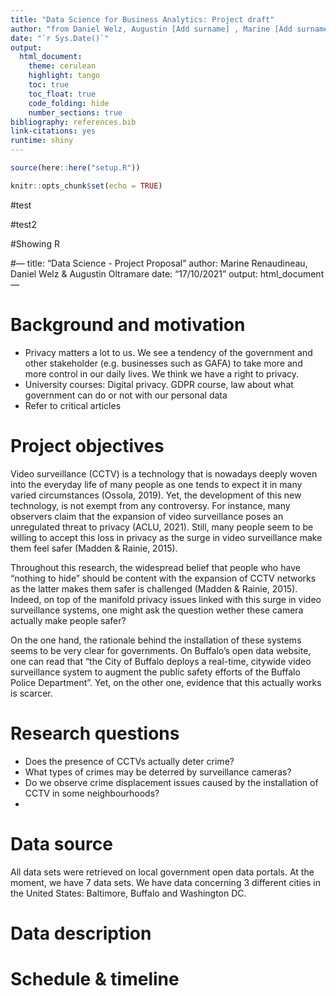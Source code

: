 ```yaml
---
title: "Data Science for Business Analytics: Project draft"
author: "from Daniel Welz, Augustin [Add surname] , Marine [Add surname] "
date: "`r Sys.Date()`"
output:
  html_document:
    theme: cerulean
    highlight: tango
    toc: true
    toc_float: true
    code_folding: hide
    number_sections: true
bibliography: references.bib
link-citations: yes
runtime: shiny
---
```


```r
source(here::here("setup.R"))
```

```r
knitr::opts_chunk$set(echo = TRUE)
```


#test

#test2

#Showing R 

#---
title: "Data Science - Project Proposal"
author: Marine Renaudineau, Daniel Welz & Augustin Oltramare
date: "17/10/2021"
output: html_document
---

# Background and motivation

- Privacy matters a lot to us. We see a  tendency of the government and other stakeholder (e.g. businesses such as GAFA) to take more and more control in our daily lives. We think we have a right to privacy. 
- University courses: Digital privacy. GDPR course, law about what government can do or not with our personal data
- Refer to critical articles


# Project objectives

Video surveillance (CCTV) is a technology that is nowadays deeply woven into the everyday life of many people as one tends to expect it in many varied circumstances (Ossola, 2019). Yet, the development of this new technology, is not exempt from any controversy. For instance, many observers claim that the expansion of video surveillance poses an unregulated threat to privacy (ACLU, 2021). Still, many people seem to be willing to accept this loss in privacy as the surge in video surveillance make them feel safer (Madden & Rainie, 2015).

Throughout this research, the widespread belief that people who have “nothing to hide" should be content with the expansion of CCTV networks as the latter makes them safer is challenged (Madden & Rainie, 2015). Indeed, on top of the manifold privacy issues linked with this surge in video surveillance systems, one might ask the question wether these camera actually make people safer?

On the one hand, the rationale behind the installation of these systems seems to be very clear for governments. On Buffalo’s open data website, one can read that “the City of Buffalo deploys a real-time, citywide video surveillance system to augment the public safety efforts of the Buffalo Police Department”. Yet, on the other one, evidence that this actually works is scarcer.


# Research questions

- Does the presence of CCTVs actually deter crime?
- What types of crimes may be deterred by surveillance cameras?
- Do we observe crime displacement issues caused by the installation of CCTV in some neighbourhoods?
- 

# Data source

All data sets were retrieved on local government open data portals. At the moment, we have 7 data sets. We have data concerning 3 different cities in the United States: Baltimore, Buffalo and Washington DC.

# Data description

# Schedule & timeline

